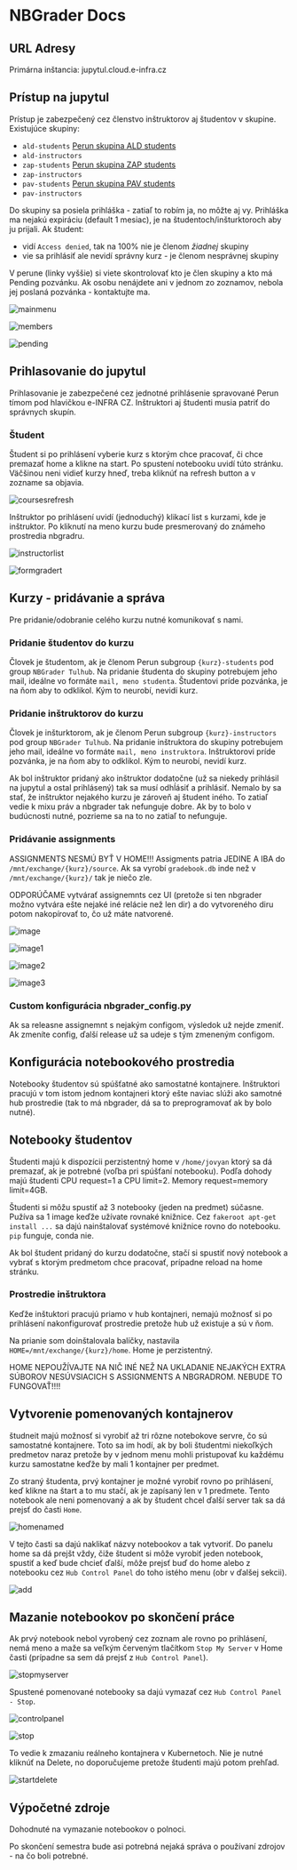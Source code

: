 
# NBGrader Docs

## URL Adresy

Primárna inštancia: jupytul.cloud.e-infra.cz

## Prístup na jupytul

Prístup je zabezpečený cez členstvo inštruktorov aj študentov v skupine. Existujúce skupiny:
- `ald-students`  [Perun skupina ALD students](https://perun.e-infra.cz/organizations/3898/groups/15920)
- `ald-instructors`
- `zap-students`  [Perun skupina ZAP students](https://perun.e-infra.cz/organizations/3898/groups/15924)
- `zap-instructors`
- `pav-students` [Perun skupina PAV students](https://perun.e-infra.cz/organizations/3898/groups/15922)
- `pav-instructors`

Do skupiny sa posiela prihláška - zatiaľ to robím ja, no môžte aj vy. Prihláška ma nejakú expiráciu (default 1 mesiac), je na študentoch/inšturktoroch aby ju prijali. Ak študent:
- vidí `Access denied`, tak na 100% nie je členom *žiadnej* skupiny
- vie sa prihlásiť ale nevidí správny kurz - je členom nesprávnej skupiny

V perune (linky vyššie) si viete skontrolovať kto je člen skupiny a kto má Pending pozvánku. Ak osobu nenájdete ani v jednom zo zoznamov, nebola jej poslaná pozvánka - kontaktujte ma. 

![mainmenu](/img/ceritsc/apps/nbgrader/mainmenu.png)

![members](/img/ceritsc/apps/nbgrader/members.png)

![pending](/img/ceritsc/apps/nbgrader/pending.png)


## Prihlasovanie do jupytul

Prihlasovanie je zabezpečené cez jednotné prihlásenie spravované Perun tímom pod hlavičkou e-INFRA CZ. Inštruktori aj študenti musia patriť do správnych skupín. 

### Študent

Študent si po prihlásení vyberie kurz s ktorým chce pracovať, či chce premazať home a klikne na start. Po spustení notebooku uvidí túto stránku. Väčšinou neni vidieť kurzy hneď, treba kliknúť na refresh button a v zozname sa objavia. 

![coursesrefresh](/img/ceritsc/apps/nbgrader/courses_refresh.png)

Inštruktor po prihlásení uvidí (jednoduchý) klikací list s kurzami, kde je inštruktor. Po kliknutí na meno kurzu bude presmerovaný do známeho prostredia nbgradru. 

![instructorlist](/img/ceritsc/apps/nbgrader/instructor_list.png)

![formgradert](/img/ceritsc/apps/nbgrader/formgrader.png)


## Kurzy - pridávanie a správa

Pre pridanie/odobranie celého kurzu nutné komunikovať s nami. 

### Pridanie študentov do kurzu

Človek je študentom, ak je členom Perun subgroup `{kurz}-students` pod group `NBGrader Tulhub`.  Na pridanie študenta do skupiny potrebujem jeho mail, ideálne vo formáte `mail, meno studenta`. Študentovi príde pozvánka, je na ňom aby to odklikol. Kým to neurobí, nevidí kurz.

### Pridanie inštruktorov do kurzu

Človek je inšturktorom, ak je členom Perun subgroup `{kurz}-instructors` pod group `NBGrader Tulhub`.  Na pridanie inštruktora do skupiny potrebujem jeho mail, ideálne vo formáte `mail, meno instruktora`. Inštruktorovi príde pozvánka, je na ňom aby to odklikol. Kým to neurobí, nevidí kurz.

<Callout type="info">
Ak bol inštruktor pridaný ako inštruktor dodatočne (už sa niekedy prihlásil na jupytul a ostal prihlásený) tak sa musí odhĺásiť a prihlásiť. 
</Callout>

<Callout type="warning">
Nemalo by sa stať, že inštruktor nejakého kurzu je zároveň aj študent iného. To zatiaľ vedie k mixu práv a nbgrader tak nefunguje dobre. Ak by to bolo v budúcnosti nutné, pozrieme sa na to no zatiaľ to nefunguje.
</Callout>

### Pridávanie assignments

ASSIGNMENTS NESMÚ BYŤ V HOME!!! Assigments patria JEDINE A IBA do `/mnt/exchange/{kurz}/source`. Ak sa vyrobí `gradebook.db` inde než v  `/mnt/exchange/{kurz}/` tak je niečo zle.

ODPORÚČAME vytvárať assignemnts cez UI (pretože si ten nbgrader možno vytvára ešte nejaké iné relácie než len dir) a do vytvoreného diru potom nakopírovať to, čo už máte natvorené. 


![image](/img/ceritsc/apps/nbgrader/image.png)

![image1](/img/ceritsc/apps/nbgrader/image1.png)

![image2](/img/ceritsc/apps/nbgrader/image2.png)

![image3](/img/ceritsc/apps/nbgrader/image3.png)

### Custom konfigurácia nbgrader_config.py

Ak sa releasne assignemnt s nejakým configom, výsledok už nejde zmeniť. Ak zmeníte config, ďalší release už sa udeje s tým zmeneným configom.

## Konfigurácia notebookového prostredia

Notebooky študentov sú spúšťatné ako samostatné kontajnere. Inštruktori pracujú v tom istom jednom kontajneri ktorý ešte naviac slúži ako samotné hub prostredie (tak to má nbgrader, dá sa to preprogramovať ak by bolo nutné).
## Notebooky študentov

Študenti majú k dispozícii perzistentný home v `/home/jovyan` ktorý sa dá premazať, ak je potrebné (voľba pri spúšťaní notebooku). Podľa dohody majú študenti CPU request=1 a CPU limit=2. Memory request=memory limit=4GB.

Študenti si môžu spustiť až 3 notebooky (jeden na predmet) súčasne. Pužíva sa 1 image keďže užívate rovnaké knižnice. Cez `fakeroot apt-get install ...` sa dajú nainštalovať systémové knižnice rovno do notebooku. `pip` funguje, conda nie. 

Ak bol študent pridaný do kurzu dodatočne, stačí si spustiť nový notebook a vybrať s ktorým predmetom chce pracovať, prípadne reload na home stránku. 

### Prostredie inštruktora

Keďže inštuktori pracujú priamo v hub kontajneri, nemajú možnosť si po prihlásení nakonfigurovať prostredie pretože hub už existuje a sú v ňom. 

Na prianie som doinštalovala balíčky, nastavila `HOME=/mnt/exchange/{kurz}/home`. Home je perzistentný.

<Callout type="warning">
HOME NEPOUŽÍVAJTE NA NIČ INÉ NEŽ NA UKLADANIE NEJAKÝCH EXTRA SÚBOROV NESÚVSIACICH S ASSIGNMENTS A NBGRADROM. NEBUDE TO FUNGOVAŤ!!!! 
</Callout>

## Vytvorenie pomenovaných kontajnerov

študneit majú možnosť si vyrobiť až tri rôzne notebokove servre, čo sú samostatné kontajnere. Toto sa im hodí, ak by boli študentmi niekoľkých predmetov naraz pretože by v jednom menu mohli pristupovať ku každému kurzu samostatne keďže by mali 1 kontajner per predmet. 

Zo straný študenta, prvý kontajner je možné vyrobiť rovno po prihlásení, keď klikne na štart a to mu stačí, ak je zapísaný len v 1 predmete. Tento notebook ale neni pomenovaný a ak by študent chcel ďalší server tak sa dá prejsť do časti `Home`.

![homenamed](/img/ceritsc/apps/nbgrader/homenamed.png)

V tejto časti sa dajú naklikať názvy notebookov a tak vytvoriť. Do panelu home sa dá prejšt vždy, čiže študent si môže vyrobiť jeden notebook, spustiť a keď bude chcieť ďalší, môže prejsť buď do home alebo z notebooku cez `Hub Control Panel` do toho istého menu (obr v ďalšej sekcii).

![add](/img/ceritsc/apps/nbgrader/add.png)

## Mazanie notebookov po skončení práce

Ak prvý notebook nebol vyrobený cez zoznam ale rovno po prihlásení, nemá meno a maže sa veľkým červeným tlačítkom `Stop My Server` v Home časti (prípadne sa sem dá prejsť z `Hub Control Panel`).

![stopmyserver](/img/ceritsc/apps/nbgrader/stopmyserver.png)

Spustené pomenované notebooky sa dajú vymazať cez `Hub Control Panel - Stop`. 

![controlpanel](/img/ceritsc/apps/nbgrader/controlpanel.png)

![stop](/img/ceritsc/apps/nbgrader/stop.png)

To vedie k zmazaniu reálneho kontajnera v Kubernetoch. Nie je nutné kliknúť na Delete, no doporučujeme pretože študenti majú potom prehľad. 

![startdelete](/img/ceritsc/apps/nbgrader/startdelete.png)

## Výpočetné zdroje

Dohodnuté na vymazanie notebookov o polnoci.

<Callout type="warning">
Po skončení semestra bude asi potrebná nejaká správa o používaní zdrojov - na čo boli potrebné.
</Callout>



